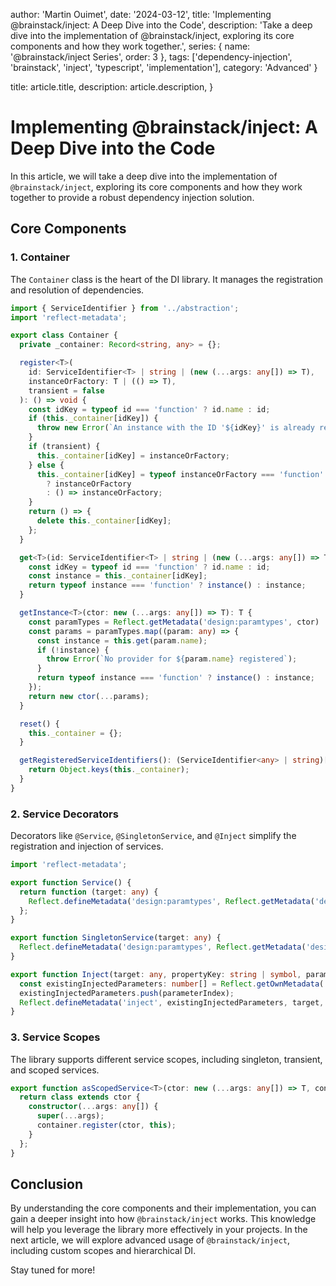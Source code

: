 
  author: 'Martin Ouimet',
  date: '2024-03-12',
  title: 'Implementing @brainstack/inject: A Deep Dive into the Code',
  description: 'Take a deep dive into the implementation of @brainstack/inject, exploring its core components and how they work together.',
  series: {
    name: '@brainstack/inject Series',
    order: 3
  },
  tags: ['dependency-injection', 'brainstack', 'inject', 'typescript', 'implementation'],
  category: 'Advanced'
}

  title: article.title,
  description: article.description,
}


# Implementing @brainstack/inject: A Deep Dive into the Code

In this article, we will take a deep dive into the implementation of `@brainstack/inject`, exploring its core components and how they work together to provide a robust dependency injection solution.

## Core Components

### 1. Container

The `Container` class is the heart of the DI library. It manages the registration and resolution of dependencies.

```typescript
import { ServiceIdentifier } from '../abstraction';
import 'reflect-metadata';

export class Container {
  private _container: Record<string, any> = {};

  register<T>(
    id: ServiceIdentifier<T> | string | (new (...args: any[]) => T),
    instanceOrFactory: T | (() => T),
    transient = false
  ): () => void {
    const idKey = typeof id === 'function' ? id.name : id;
    if (this._container[idKey]) {
      throw new Error(`An instance with the ID '${idKey}' is already registered.`);
    }
    if (transient) {
      this._container[idKey] = instanceOrFactory;
    } else {
      this._container[idKey] = typeof instanceOrFactory === 'function'
        ? instanceOrFactory
        : () => instanceOrFactory;
    }
    return () => {
      delete this._container[idKey];
    };
  }

  get<T>(id: ServiceIdentifier<T> | string | (new (...args: any[]) => T)): T | undefined {
    const idKey = typeof id === 'function' ? id.name : id;
    const instance = this._container[idKey];
    return typeof instance === 'function' ? instance() : instance;
  }

  getInstance<T>(ctor: new (...args: any[]) => T): T {
    const paramTypes = Reflect.getMetadata('design:paramtypes', ctor) || [];
    const params = paramTypes.map((param: any) => {
      const instance = this.get(param.name);
      if (!instance) {
        throw Error(`No provider for ${param.name} registered`);
      }
      return typeof instance === 'function' ? instance() : instance;
    });
    return new ctor(...params);
  }

  reset() {
    this._container = {};
  }

  getRegisteredServiceIdentifiers(): (ServiceIdentifier<any> | string)[] {
    return Object.keys(this._container);
  }
}
```

### 2. Service Decorators

Decorators like `@Service`, `@SingletonService`, and `@Inject` simplify the registration and injection of services.

```typescript
import 'reflect-metadata';

export function Service() {
  return function (target: any) {
    Reflect.defineMetadata('design:paramtypes', Reflect.getMetadata('design:paramtypes', target), target);
  };
}

export function SingletonService(target: any) {
  Reflect.defineMetadata('design:paramtypes', Reflect.getMetadata('design:paramtypes', target), target);
}

export function Inject(target: any, propertyKey: string | symbol, parameterIndex: number) {
  const existingInjectedParameters: number[] = Reflect.getOwnMetadata('inject', target, propertyKey) || [];
  existingInjectedParameters.push(parameterIndex);
  Reflect.defineMetadata('inject', existingInjectedParameters, target, propertyKey);
}
```

### 3. Service Scopes

The library supports different service scopes, including singleton, transient, and scoped services.

```typescript
export function asScopedService<T>(ctor: new (...args: any[]) => T, container: Container): new (...args: any[]) => T {
  return class extends ctor {
    constructor(...args: any[]) {
      super(...args);
      container.register(ctor, this);
    }
  };
}
```

## Conclusion

By understanding the core components and their implementation, you can gain a deeper insight into how `@brainstack/inject` works. This knowledge will help you leverage the library more effectively in your projects. In the next article, we will explore advanced usage of `@brainstack/inject`, including custom scopes and hierarchical DI.

Stay tuned for more!
